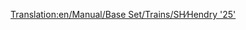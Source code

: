 [[Translation:en/Manual/Base Set/Trains/SH∕Hendry '25']]
{{en/Manual/Base Set/Trains/Trains|Cost=Â£17,578 ($35.156)
|Speed=128 kph (80 mph)
|Weight=72 t
|Power=1,250 hp (932 kW)
|Annual=Â£1,447 ($2.894)
|Designed=1962
|Lifespan=18
|Capacity=N/A
|Description=No description has been written for this train yet. If you know something about this train, feel free to edit this page and add it!
|Real-life=[https://www.wikipedia.org/wiki/British Rail Class 25 British Rail Class 25]
}}